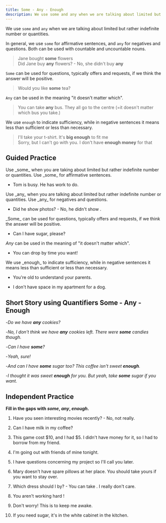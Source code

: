 ```yaml
---
title: Some - Any - Enough
description: We use some and any when we are talking about limited but rather indefinite number or quantities. We use `some` for affirmative sentences, and `any` for negatives and questions.
---
```


We use `some` and `any` when we are talking about limited but rather indefinite number or quantities.

In general, we use `some` for affirmative sentences, and `any` for negatives and questions. Both can be used with countable and uncountable nouns.

> Jane bought **some** flowers  
> Did Jane buy **any** flowers? - No, she didn't buy **any**

`Some` can be used for questions, typically offers and requests, if we think the answer will be positive.

> Would you like **some** tea?

`Any` can be used in the meaning "it doesn't matter which".

> You can take **any** bus. They all go to the centre (=it doesn't matter which bus you take.)

We use `enough` to indicate sufficiency, while in negative sentences it means less than sufficient or less than necessary.

> I'll take your t-shirt. It's **big enough** to fit me  
> Sorry, but I can't go with you. I don't have **enough money** for that

## Guided Practice

<Callout mt={8}>
  Use _some_ when you are taking about limited but rather indefinite number or quantities.
  Use _some_ for affirmative sentences.
</Callout>

- Tom is busy. He has <Blank /> work to do. <Tooltip content="some" />

<Callout>
  Use _any_ when you are talking about limited but rather indefinite number or quantities.
  Use _any_ for negatives and questions.
</Callout>

- Did he show <Blank /> photos? - No, he didn't show <Blank /> . <Tooltip content="any, any"/>

<Callout>
  _Some_ can be used for questions, typically offers and requests, if we think the answer
  will be positive.
</Callout>

- Can I have <Blank /> sugar, please? <Tooltip content="some"/>

<Callout>_Any_ can be used in the meaning of "it doesn't matter which".</Callout>

- You can drop by <Blank /> time you want! <Tooltip content="any"/>

<Callout>
  We use _enough_ to indicate sufficiency, while in negative sentences it means less than
  sufficient or less than necessary.
</Callout>

- You're old <Blank /> to understand your parents. <Tooltip content="enough"/>

- I don't have <Blank /> space in my apartment for a dog. <Tooltip content="enough"/>

## Short Story using Quantifiers Some - Any - Enough

-_Do we have **any** cookies?_

-_No, I don't think we have **any** cookies left. There were **some** candies though._

-_Can I have **some**?_

-_Yeah, sure!_

-_And can I have **some** sugar too? This coffee isn't sweet **enough**._

-_I thought it was sweet **enough** for you. But yeah, take **some** sugar if you want._

## Independent Practice

**Fill in the gaps with _some_, _any_, _enough_.**

1. Have you seen <Blank /> interesting movies recently? - No, not really. <Tooltip content="any" />

2. Can I have <Blank /> milk in my coffee? <Tooltip content="some" />

3. This game cost $10, and I had $5. I didn't have <Blank /> money for it, so I had to borrow <Blank /> from my friend. <Tooltip content="enough, some" />

4. I'm going out with <Blank /> friends of mine tonight. <Tooltip content="some" />

5. I have <Blank /> questions concerning my project so I'll call you later. <Tooltip content="some" />

6. Mary doesn't have <Blank /> spare pillows at her place. You should take yours if you want to stay over. <Tooltip content="any" />

7. Which dress should I by? - You can take <Blank /> . I really don't care. <Tooltip content="any" />

8. You aren't working hard <Blank /> ! <Tooltip content="enough" />

9. Don't worry! This is <Blank /> to keep me awake. <Tooltip content="enough" />

10. If you need <Blank /> sugar, it's in the white cabinet in the kitchen. <Tooltip content="some" />
